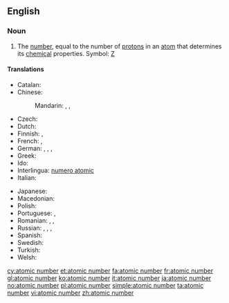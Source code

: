 ==English==

===Noun===
{{en-noun|sg=[[atomic]] [[number]]}}
{{wikipedia}}

# {{physics|chemistry}} The [[number]], equal to the number of [[proton]]s in an [[atom]] that determines its [[chemical]] properties.  Symbol: [[Z]]

====Translations====
{{trans-top|number of protons}}
* Catalan: {{t|ca|nombre atòmic|m}}
* Chinese:
*: Mandarin: {{t|zh|原子序數|sc=Hani}}, {{t|zh|原子序数|tr=yuánzǐ xùshù|sc=Hani}}, {{t|zh|原子序|tr=yuánzǐxù|sc=Hani}}
* Czech: {{t+|cs|atomové číslo|n}}
* Dutch: {{t+|nl|atoomnummer|n}}
* Finnish: {{t|fi|järjestysluku}}, {{t|fi|atomiluku}}
* French: {{t|fr|numéro atomique|m}}, {{qualifier|less common}} {{t|fr|nombre atomique|m}}
* German: {{t|de|Ordnungszahl|f}}, {{t|de|Kernladungszahl|f}}, {{t|de|Ordnungszahl|f}}, {{t|de|Atomnummer|f}}
* Greek: {{t|el|ατομικός αριθμός|tr=atomikós arithmós}}
* Ido: {{t|io|atomala nombro|xs=Ido}}
* Interlingua: [[numero atomic]]
* Italian: {{t+|it|numero atomico}}
{{trans-mid}}
* Japanese: {{t+|ja|原子番号|tr=げんしばんごう, genshi bangō}}
* Macedonian: {{t|mk|атомски број|m|tr=átomski broj}}
* Polish: {{t|pl|liczba atomowa|f}}
* Portuguese: {{t+|pt|número atômico}}, {{t+|pt|número atómico}}
* Romanian: {{t|ro|număr atomic|n}}, {{t|ro|număr de ordine atomic|n}}, {{t|ro|număr de protoni}}
* Russian: {{t|ru|атомное число|n|tr=átomnoje čisló|sc=Cyrl}}, {{t|ru|атомный номер|m|tr=átomnyj nómer|sc=Cyrl}}, {{t|ru|зарядовое число|c|tr=zarjádovoje čisló|sc=Cyrl}} {{qualifier|а́томного ядра́}}, {{t|ru|порядковый номер|m|tr=porjádkovyj nómer|sc=Cyrl}} {{qualifier|хими́ческого элеме́нта}}
* Spanish: {{t+|es|número atómico}}
* Swedish: {{t+|sv|atomnummer|n}}
* Turkish: {{t|tr|atom numarası}}
* Welsh: {{t|cy|rhif atomig|m}}
{{trans-bottom}}

[[cy:atomic number]]
[[et:atomic number]]
[[fa:atomic number]]
[[fr:atomic number]]
[[gl:atomic number]]
[[ko:atomic number]]
[[it:atomic number]]
[[ja:atomic number]]
[[no:atomic number]]
[[pl:atomic number]]
[[simple:atomic number]]
[[ta:atomic number]]
[[vi:atomic number]]
[[zh:atomic number]]